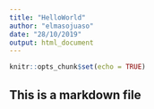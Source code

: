 ```yaml
---
title: "HelloWorld"
author: "elmasojuaso"
date: "28/10/2019"
output: html_document
---
```


```r
knitr::opts_chunk$set(echo = TRUE)
```

## This is a markdown file

